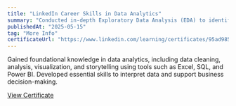 ---
title: "LinkedIn Career Skills in Data Analytics"
summary: "Conducted in-depth Exploratory Data Analysis (EDA) to identify patterns, detect outliers, and summarize key characteristics of datasets using visualizations and statistical methods. Gained insights to guide further data processing, modeling, or decision-making."
publishedAt: "2025-05-15"
tag: "More Info"
certificateUrl: "https://www.linkedin.com/learning/certificates/95ad9859a8c611aefdec9ba44d066d85fd9538556e165ebbb6552575119c221e?trk=share_certificate"
---

Gained foundational knowledge in data analytics, including data cleaning, analysis, visualization, and storytelling using tools such as Excel, SQL, and Power BI. Developed essential skills to interpret data and support business decision-making.

[View Certificate](https://www.linkedin.com/learning/certificates/95ad9859a8c611aefdec9ba44d066d85fd9538556e165ebbb6552575119c221e?trk=share_certificate)
